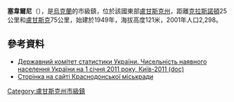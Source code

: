 {{no footnotes|time=2015-09-14T08:54:12+00:00}}
{{coord|48|21|24|N|39|55|21|E|scale:30000|display=title}}

'''塞韋爾尼'''（{{lang-uk|Сєверний}}），是[[烏克蘭|烏克蘭]]的市級鎮，位於該國東部[[盧甘斯克州|盧甘斯克州]]，距離[[克拉斯諾頓|克拉斯諾頓]]25公里和[[盧甘斯克|盧甘斯克]]75公里，始建於1949年，海拔高度121米，2001年人口2,298。

==參考資料==
*[https://web.archive.org/web/20121010205321/http://stat6.stat.lviv.ua/PXWEB2007/ukr/publ/2011/chnas.zip Державний комітет статистики України. Чисельність наявного населення України на 1 січня 2011 року, Київ-2011 (doc)]
* [http://krasnodon-rada.gov.ua/gorpossoveti/sevpos Сторінка на сайті Краснодонської міськради]{{Wayback|url=http://krasnodon-rada.gov.ua/gorpossoveti/sevpos |date=20120821042546 }}

{{DEFAULTSORT:Сєверний}}
[[Category:盧甘斯克州市級鎮|Category:盧甘斯克州市級鎮]]


{{Luhansk-geo-stub}}